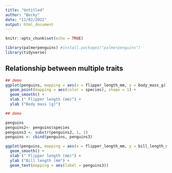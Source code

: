 ```yaml
---
title: "Untitled"
author: "Becky"
date: "11/02/2022"
output: html_document
---
```


```r
knitr::opts_chunk$set(echo = TRUE)
```

```r
library(palmerpenguins) #install.packages("palmerpenguins")
library(tidyverse)

```


## Relationship between multiple traits

```r
## demo
ggplot(penguins, mapping = aes(x = flipper_length_mm, y = body_mass_g)) +
  geom_point(mapping = aes(color = species), shape = 1) + 
  geom_smooth() +
  xlab (" Flipper length (mm)") +
  ylab ("Body mass (g)")
```

```r
## demo

penguins
penguins2<- penguins$species
penguins3 <- substr(penguins2, 1, 1)
penguins <- cbind(penguins, penguins3)

ggplot(penguins, mapping = aes(x = flipper_length_mm, y = bill_length_mm)) +
  geom_smooth() +
  xlab (" Flipper length (mm)") +
  ylab ("Bill length (mm") +
  geom_text(mapping = aes(label = penguins3))

```
